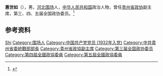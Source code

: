 '''惠世如'''（{{bd|1908年||1992年|}}），男，[[河北|河北]][[围场|围场]]人，[[中华人民共和国|中华人民共和国]]政治人物，曾任[[贵州省政协|贵州省政协]]副主席，第三、四、五届全国政协委员。<ref>{{Cite book|title=贵州百科全书|author=孙淦, 庹文升, 何仁仲主编|publisher=中国大百科全书出版社|year=2005|isbn=9787500074069|location=贵阳|pages=}}</ref>

== 参考资料 ==
{{reflist}}

{{中国人物小作品}}

{{Authority control}}
{{DEFAULTSORT:Hui惠}}
[[Category:惠姓|Shi]]
[[Category:围场人|Category:围场人]]
[[Category:中国共产党党员_(1932年入党)|Category:中国共产党党员 (1932年入党)]]
[[Category:中共貴州省委統戰部部長|Category:中共貴州省委統戰部部長]]
[[Category:貴州省政協副主席|Category:貴州省政協副主席]]
[[Category:第三届全国政协委员|Category:第三届全国政协委员]]
[[Category:第四屆全國政協委員|Category:第四屆全國政協委員]]
[[Category:第五屆全國政協委員|Category:第五屆全國政協委員]]